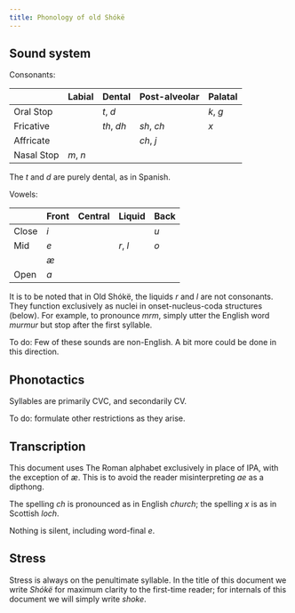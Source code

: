 ```yaml
---
title: Phonology of old Shókë
---
```


## Sound system

Consonants:

|            | Labial    | Dental      | Post-alveolar | Palatal | Velar    |
-------------|-----------|-------------|---------------|----------|
| Oral Stop  |           |  _t_, _d_   |               | _k_, _g_ |
| Fricative  |           |  _th_, _dh_ | _sh_, _ch_    | _x_      |
| Affricate  |           |             | _ch_, _j_     |          |
| Nasal Stop |  _m_, _n_ |             |               |          |

The _t_ and _d_ are purely dental, as in Spanish.

Vowels:

|            | Front     | Central     | Liquid   | Back    |
-------------|-----------|-------------|----------|---------|
| Close      | _i_       |             |          | _u_     |
| Mid        | _e_       |             | _r_, _l_ | _o_     |
|            | _æ_       |             |          |         |
| Open       | _a_       |             |          |         |

It is to be noted that in Old Shókë, the liquids _r_ and _l_ are not consonants.  They function
exclusively as nuclei in onset-nucleus-coda structures (below).  For example, to pronounce _mrm_,
simply utter the English word _murmur_ but stop after the first syllable.

To do: Few of these sounds are non-English. A bit more could be done in this direction.

## Phonotactics

Syllables are primarily CVC, and secondarily CV.

To do: formulate other restrictions as they arise.

## Transcription

This document uses The Roman alphabet exclusively in place of IPA, with the exception of _æ_.  This
is to avoid the reader misinterpreting _ae_ as a dipthong.

The spelling _ch_ is pronounced as in English _church_; the spelling _x_ is as in Scottish _loch_.

Nothing is silent, including word-final _e_.

## Stress

Stress is always on the penultimate syllable. In the title of this document we write _Shókë_ for
maximum clarity to the first-time reader; for internals of this document we will simply
write _shoke_.
